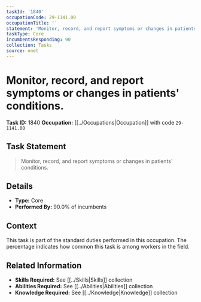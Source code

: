 ```yaml
---
taskId: '1840'
occupationCode: 29-1141.00
occupationTitle: ''
statement: 'Monitor, record, and report symptoms or changes in patients'' conditions.'
taskType: Core
incumbentsResponding: 90
collection: Tasks
source: onet
---
```

# Monitor, record, and report symptoms or changes in patients' conditions.

**Task ID:** 1840
**Occupation:** [[../Occupations|Occupation]] with code `29-1141.00`

## Task Statement

> Monitor, record, and report symptoms or changes in patients' conditions.

## Details

- **Type:** Core
- **Performed By:** 90.0% of incumbents

## Context

This task is part of the standard duties performed in this occupation. The percentage indicates how common this task is among workers in the field.

## Related Information

- **Skills Required:** See [[../Skills|Skills]] collection
- **Abilities Required:** See [[../Abilities|Abilities]] collection
- **Knowledge Required:** See [[../Knowledge|Knowledge]] collection
